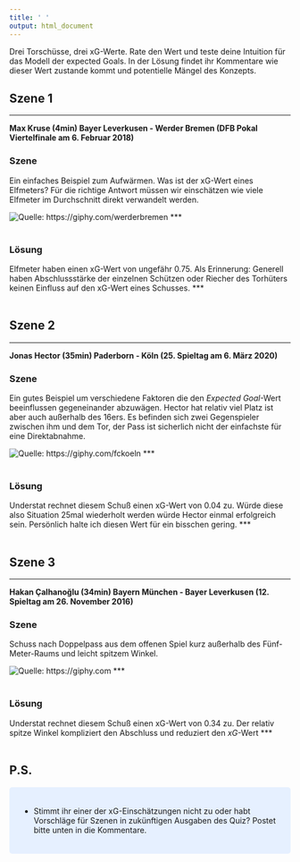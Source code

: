 ```yaml
---
title: ' '
output: html_document
---
```


Drei Torschüsse, drei xG-Werte. Rate den Wert und teste deine Intuition für das Modell der expected Goals. In der Lösung findet ihr Kommentare wie dieser Wert zustande kommt und potentielle Mängel des Konzepts.

## Szene 1 {.tabset .tabset-fade .tabset-pills}
***
**Max Kruse (4min) Bayer Leverkusen - Werder Bremen (DFB Pokal Viertelfinale am 6. Februar 2018)**

### Szene

Ein einfaches Beispiel zum Aufwärmen. Was ist der xG-Wert eines Elfmeters? Für die richtige Antwort müssen wir einschätzen wie viele Elfmeter im Durchschnitt direkt verwandelt werden.

![Quelle: https://giphy.com/werderbremen](https://media.giphy.com/media/l4pSZbkn2lBZDVqs8/giphy.gif)
***
<br><br>

### Lösung
Elfmeter haben einen xG-Wert von ungefähr 0.75.
Als Erinnerung: Generell haben Abschlussstärke der einzelnen Schützen oder Riecher des Torhüters keinen Einfluss auf den xG-Wert eines Schusses.
***
<br><br>

## Szene 2 {.tabset .tabset-fade .tabset-pills}
***
**Jonas Hector (35min) Paderborn - Köln (25. Spieltag am 6. März 2020)**

### Szene

Ein gutes Beispiel um verschiedene Faktoren die den *Expected Goal*-Wert beeinflussen gegeneinander abzuwägen.
Hector hat relativ viel Platz ist aber auch außerhalb des 16ers. Es befinden sich zwei Gegenspieler zwischen ihm und dem Tor, der Pass ist sicherlich nicht der einfachste für eine Direktabnahme.

![Quelle: https://giphy.com/fckoeln](https://media.giphy.com/media/S8xu4gnuD7JLMGNArn/giphy.gif)
***
<br><br>

### Lösung
Understat rechnet diesem Schuß einen xG-Wert von 0.04 zu. Würde diese also Situation 25mal wiederholt werden würde Hector einmal erfolgreich sein.
Persönlich halte ich diesen Wert für ein bisschen gering. 
***
<br><br>

## Szene 3 {.tabset .tabset-fade .tabset-pills}
***
**Hakan Çalhanoğlu  (34min) Bayern München - Bayer Leverkusen (12. Spieltag am 26. November 2016)**

### Szene

Schuss nach Doppelpass aus dem offenen Spiel kurz außerhalb des Fünf-Meter-Raums und leicht spitzem Winkel.

![Quelle: https://giphy.com](https://media.giphy.com/media/Xg5OaAisXNo64/giphy.gif)
***
<br><br>

### Lösung
Understat rechnet diesem Schuß einen xG-Wert von 0.34 zu. Der relativ spitze Winkel kompliziert den Abschluss und reduziert den *xG*-Wert
***
<br><br>

## P.S.

<style>
div.blue { background-color:#e6f0ff; border-radius: 5px; padding: 20px;}
</style>
<div class = "blue">

- Stimmt ihr einer der xG-Einschätzungen nicht zu oder habt Vorschläge für Szenen in zukünftigen Ausgaben des Quiz? Postet bitte unten in die Kommentare.

</div>


